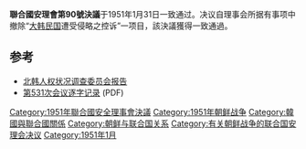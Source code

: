{{Multiple issues|
{{Expand language|1=en|time=2020-11-23T15:18:13+00:00}}
{{Refimprove|time=2020-11-23T15:18:13+00:00}}
}}

{{Infobox UN resolution
|number = 90
|organ = SC
|date = 1月31日
|year = 1951年
|meeting = 531
|code = S/1995
|document = http://www.un.org/zh/documents/view_doc.asp?symbol=S/RES/90(1951)
|for = 11
|abstention = 0
|against = 0
|subject = 大韩民国遭受侵略之控诉
|result = 通过
|image = 
|caption = 
}}
{{北韓與聯合國|expanded=all}}
'''聯合國安理會第90號決議'''于1951年1月31日一致通过。决议自理事会所据有事项中撤除“[[大韩民国|大韩民国]]遭受侵略之控诉”一项目，該決議獲得一致通過。

==参考==
*[[北韩人权状况调查委员会报告|北韩人权状况调查委员会报告]]
*[http://www.un.org/en/ga/search/view_doc.asp?symbol=S/PV.531&referer=http://www.un.org/en/sc/meetings/records/2016.shtml&Lang=C 第531次会议逐字记录] (PDF)
{{wikisource|聯合國安理會決議案九十}}

{{UNSCR 1951}}

[[Category:1951年聯合國安全理事會決議|Category:1951年聯合國安全理事會決議]]
[[Category:1951年朝鲜战争|Category:1951年朝鲜战争]]
[[Category:韓國與聯合國關係|Category:韓國與聯合國關係]]
[[Category:朝鲜与联合国关系|Category:朝鲜与联合国关系]]
[[Category:有关朝鲜战争的联合国安理会决议|Category:有关朝鲜战争的联合国安理会决议]]
[[Category:1951年1月|Category:1951年1月]]
